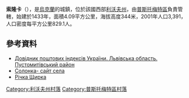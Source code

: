 {{coord|49|44|37|N|24|1|58|E|scale:100000|display=title}}

'''索隆卡'''（{{lang-uk|Солонка}}），是[[烏克蘭|烏克蘭]]的城鎮，位於該國西部[[利沃夫州|利沃夫州]]，由[[普斯托梅特區|普斯托梅特區]]負責管轄，始建於1433年，面積4.09平方公里，海拔高度344米，2001年人口3,391，人口密度每平方公里829.1人。

==參考資料==
*[http://www.uaidx.com/13/298/index Довідник поштових індексів України. Львівська область. Пустомитівський район] {{Wayback|url=http://www.uaidx.com/13/298/index |date=20161011013019 }}
* [https://web.archive.org/web/20161002013748/http://solonka.org.ua/ Солонка- сайт села]
* [http://www.active.lviv.ua/topic-t265.html Річка Щирка] {{Wayback|url=http://www.active.lviv.ua/topic-t265.html |date=20200210195014 }}

[[Category:利沃夫州村落|Category:利沃夫州村落]]
[[Category:普斯托梅特區村落|Category:普斯托梅特區村落]]


{{Lviv-geo-stub}}